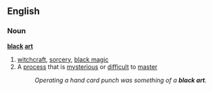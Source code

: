 ==English==
===Noun===
'''[[black]] [[art]]'''
# [[witchcraft]], [[sorcery]], [[black magic]]
# A [[process]] that is [[mysterious]] or [[difficult]] to [[master]]
#:''Operating a hand card punch was something of a '''black art'''.''